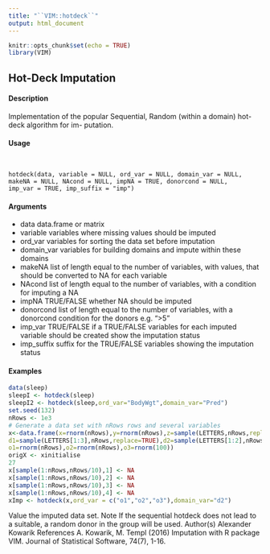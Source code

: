 ```yaml
---
title: "``VIM::hotdeck``"
output: html_document
---
```


```r
knitr::opts_chunk$set(echo = TRUE)
library(VIM)
```
## Hot-Deck Imputation

#### Description 

Implementation of the popular Sequential, Random (within a domain) hot-deck algorithm for im-
putation.

#### Usage 
<pre><code>

hotdeck(data, variable = NULL, ord_var = NULL, domain_var = NULL,
makeNA = NULL, NAcond = NULL, impNA = TRUE, donorcond = NULL,
imp_var = TRUE, imp_suffix = "imp")
</code></pre>

#### Arguments
* data data.frame or matrix
* variable variables where missing values should be imputed
* ord_var variables for sorting the data set before imputation
* domain_var variables for building domains and impute within these domains
* makeNA list of length equal to the number of variables, with values, that should be converted to NA for each variable
* NAcond list of length equal to the number of variables, with a condition for imputing a NA
* impNA TRUE/FALSE whether NA should be imputed
* donorcond list of length equal to the number of variables, with a donorcond condition for the donors e.g. ">5"
* imp_var TRUE/FALSE if a TRUE/FALSE variables for each imputed variable should be created show the imputation status
* imp_suffix suffix for the TRUE/FALSE variables showing the imputation status



#### Examples 
```r
data(sleep)
sleepI <- hotdeck(sleep)
sleepI2 <- hotdeck(sleep,ord_var="BodyWgt",domain_var="Pred")
set.seed(132)
nRows <- 1e3
# Generate a data set with nRows rows and several variables
x<-data.frame(x=rnorm(nRows),y=rnorm(nRows),z=sample(LETTERS,nRows,replace=TRUE),
d1=sample(LETTERS[1:3],nRows,replace=TRUE),d2=sample(LETTERS[1:2],nRows,replace=TRUE),
o1=rnorm(nRows),o2=rnorm(nRows),o3=rnorm(100))
origX <- xinitialise
27
x[sample(1:nRows,nRows/10),1] <- NA
x[sample(1:nRows,nRows/10),2] <- NA
x[sample(1:nRows,nRows/10),3] <- NA
x[sample(1:nRows,nRows/10),4] <- NA
xImp <- hotdeck(x,ord_var = c("o1","o2","o3"),domain_var="d2")
```
Value
the imputed data set.
Note
If the sequential hotdeck does not lead to a suitable, a random donor in the group will be used.
Author(s)
Alexander Kowarik
References
A. Kowarik, M. Templ (2016) Imputation with R package VIM. Journal of Statistical Software,
74(7), 1-16.
